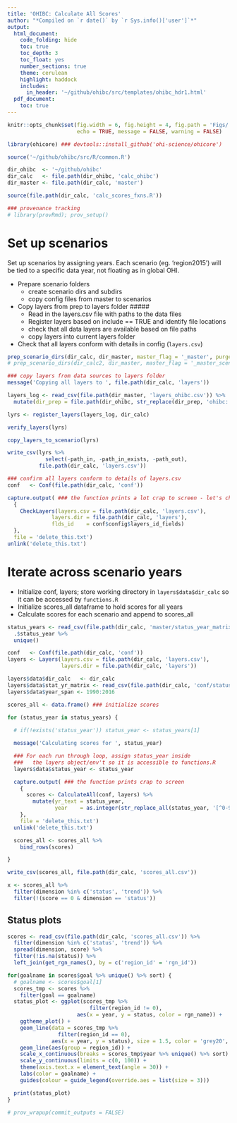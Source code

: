 ```yaml
---
title: 'OHIBC: Calculate All Scores'
author: "*Compiled on `r date()` by `r Sys.info()['user']`*"
output:
  html_document:
    code_folding: hide
    toc: true
    toc_depth: 3
    toc_float: yes
    number_sections: true
    theme: cerulean
    highlight: haddock
    includes:
      in_header: '~/github/ohibc/src/templates/ohibc_hdr1.html'
  pdf_document:
    toc: true
---
```


``` r

knitr::opts_chunk$set(fig.width = 6, fig.height = 4, fig.path = 'Figs/',
                      echo = TRUE, message = FALSE, warning = FALSE)

library(ohicore) ### devtools::install_github('ohi-science/ohicore')

source('~/github/ohibc/src/R/common.R')

dir_ohibc  <- '~/github/ohibc'
dir_calc   <- file.path(dir_ohibc, 'calc_ohibc')
dir_master <- file.path(dir_calc, 'master')

source(file.path(dir_calc, 'calc_scores_fxns.R'))

### provenance tracking
# library(provRmd); prov_setup()

```


# Set up scenarios

Set up scenarios by assigning years.  Each scenario (eg. 'region2015') will be tied to a specific data year, not floating as in global OHI.

* Prepare scenario folders
  * create scenario dirs and subdirs
  * copy config files from master to scenarios
* Copy layers from prep to layers folder #####
  * Read in the layers.csv file with paths to the data files
  * Register layers based on include == TRUE and identify file locations
  * check that all data layers are available based on file paths
  * copy layers into current layers folder
* Check that all layers conform with details in config (`layers.csv`)

``` r

prep_scenario_dirs(dir_calc, dir_master, master_flag = '_master', purge = TRUE)
# prep_scenario_dirs(dir_calc2, dir_master, master_flag = '_master_scenario2', purge = TRUE)

### copy layers from data sources to layers folder
message('Copying all layers to ', file.path(dir_calc, 'layers'))

layers_log <- read_csv(file.path(dir_master, 'layers_ohibc.csv')) %>%
  mutate(dir_prep = file.path(dir_ohibc, str_replace(dir_prep, 'ohibc:', '')))

lyrs <- register_layers(layers_log, dir_calc)

verify_layers(lyrs)

copy_layers_to_scenario(lyrs)

write_csv(lyrs %>% 
            select(-path_in, -path_in_exists, -path_out),
          file.path(dir_calc, 'layers.csv'))

### confirm all layers conform to details of layers.csv
conf   <- Conf(file.path(dir_calc, 'conf'))

capture.output( ### the function prints a lot crap to screen - let's change those to messages please!
  {
    CheckLayers(layers.csv = file.path(dir_calc, 'layers.csv'),
              layers.dir = file.path(dir_calc, 'layers'),
              flds_id    = conf$config$layers_id_fields)
  },
  file = 'delete_this.txt')
unlink('delete_this.txt')


```


# Iterate across scenario years

* Initialize conf, layers; store working directory in `layers$data$dir_calc` so it can be accessed by `functions.R`
* Initialize scores_all dataframe to hold scores for all years
* Calculate scores for each scenario and append to scores_all

``` r

status_years <- read_csv(file.path(dir_calc, 'master/status_year_matrix_master.csv')) %>%
  .$status_year %>%
  unique()

conf   <- Conf(file.path(dir_calc, 'conf'))
layers <- Layers(layers.csv = file.path(dir_calc, 'layers.csv'),
                 layers.dir = file.path(dir_calc, 'layers'))

layers$data$dir_calc   <- dir_calc
layers$data$stat_yr_matrix <- read_csv(file.path(dir_calc, 'conf/status_year_matrix.csv'))
layers$data$year_span <- 1990:2016

```

``` r

scores_all <- data.frame() ### initialize scores

for (status_year in status_years) {
  
  # if(!exists('status_year')) status_year <- status_years[1]

  message('Calculating scores for ', status_year)

  ### For each run through loop, assign status_year inside
  ###   the layers object/env't so it is accessible to functions.R
  layers$data$status_year <- status_year

  capture.output( ### the function prints crap to screen
    {
      scores <- CalculateAll(conf, layers) %>%
        mutate(yr_text = status_year,
               year    = as.integer(str_replace_all(status_year, '[^0-9]', '')))
    },
    file = 'delete_this.txt')
  unlink('delete_this.txt')

  scores_all <- scores_all %>%
    bind_rows(scores)

}

write_csv(scores_all, file.path(dir_calc, 'scores_all.csv'))

x <- scores_all %>%
  filter(dimension %in% c('status', 'trend')) %>%
  filter(!(score == 0 & dimension == 'status'))

```

## Status plots

``` r

scores <- read_csv(file.path(dir_calc, 'scores_all.csv')) %>%
  filter(dimension %in% c('status', 'trend')) %>%
  spread(dimension, score) %>%
  filter(!is.na(status)) %>%
  left_join(get_rgn_names(), by = c('region_id' = 'rgn_id'))

for(goalname in scores$goal %>% unique() %>% sort) {
  # goalname <- scores$goal[1]
  scores_tmp <- scores %>%
    filter(goal == goalname)
  status_plot <- ggplot(scores_tmp %>% 
                          filter(region_id != 0), 
                      aes(x = year, y = status, color = rgn_name)) +
    ggtheme_plot() +
    geom_line(data = scores_tmp %>% 
                filter(region_id == 0), 
              aes(x = year, y = status), size = 1.5, color = 'grey20', alpha = .8) +
    geom_line(aes(group = region_id)) +
    scale_x_continuous(breaks = scores_tmp$year %>% unique() %>% sort) +
    scale_y_continuous(limits = c(0, 100)) +
    theme(axis.text.x = element_text(angle = 30)) +
    labs(color = goalname) +
    guides(colour = guide_legend(override.aes = list(size = 3)))

  print(status_plot)
}


```


``` r
# prov_wrapup(commit_outputs = FALSE)
```

